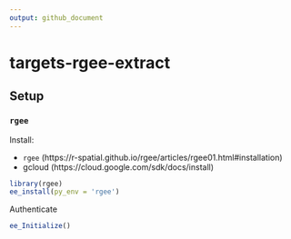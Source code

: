 ```yaml
---
output: github_document
---
```



# targets-rgee-extract



## Setup


### `rgee` 

Install:

- `rgee` (https://r-spatial.github.io/rgee/articles/rgee01.html#installation)
- gcloud (https://cloud.google.com/sdk/docs/install)

```r
library(rgee)
ee_install(py_env = 'rgee')
```


Authenticate

```r
ee_Initialize()
```
